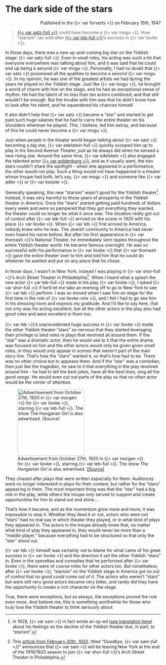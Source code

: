 # The dark side of the stars

::: {style="text-align: right;"}
Published in the {{< var forverts >}} on February 15th, 1947
:::


> [{{< var satz-full >}}](https://www.museumoffamilyhistory.com/yt/lex/S/satz-ludwig.htm) could have become a {{< var mogu >}}. How "starism" ran wild after [{{< var leb-full >}}](https://www.museumoffamilyhistory.com/yt/lex/L/lebedeff-aaron.htm)'s success in {{< var liovke >}}.

In those days, there was a new up-and-coming big star on the Yiddish stage: {{< var satz-full >}}. Even in small roles, his acting was such a hit that everyone everywhere was talking about him, and it was said that he could end up being a second {{< var mogu >}}. Personally, I had no doubt that {{< var satz >}} possessed all the qualities to become a second {{< var mogu >}}. In my opinion, he was one of the greatest artists we had during the years he played on the Yiddish stage. Just like {{< var mogu >}}, he brought a world of charm with him on the stage, and he had an exceptional sense of rhythm. He had the talent of no less than ten actors combined, and that still wouldn't be enough. But the trouble with him was that he didn't know how to look after his talent, and he squandered his chances himself.

It also didn't help that {{< var satz >}} became a "star" and started to get paid such huge salaries that he had to carry the entire theater on his shoulders wherever he played. This, I believe, led him astray, and because of this he could never become a {{< var mogu >}}.

Just when people in the theater world began talking about {{< var satz >}} becoming a big star, {{< var edelstein-full >}} quickly scooped him up to play in his Second Avenue Theater, just as he always did when he sensed a new rising star. Around the same time, {{< var edelstein >}} also engaged the talented actor [{{< var goldenburg >}}](https://www.museumoffamilyhistory.com/yt/lex/G/goldenburg-samuel.htm), and as it usually went, the two stars couldn't share the spotlight - when one appeared in a performance, the other would not play. Such a thing would not have happened in a theater whose troupe had both, let's say, {{< var mogu >}} and someone like {{< var adler >}} or {{< var kessler >}}.


::: {layout-ncol=2}

Generally speaking, this new "starism" wasn't good for the Yiddish theater^[In 1928, {{< var sam >}} in fact wrote an op-ed ([see translation here](https://sjspielman.github.io/sam-kasten/articles/1928-04-13_der-tog.html)) about his feelings on the decline of the Yiddish theater due, in part, to "starism".]. Instead, it was very harmful to those years of prosperity in the Yiddish theater in America. Once the "stars" started getting paid hundreds of dollars every week and were so pampered that they got everything they wanted, the theater could no longer be what it once was. The situation really got out of control after {{< var leb-full >}} arrived on the scene in 1920 with his piece {{< var liovke >}}. When {{< var leb >}} first arrived to America, nobody knew who he was. The Jewish community in America had never even heard his name before. But after his first appearance in {{< var thomash >}}'s National Theater, he immediately sent ripples throughout the entire Yiddish theater world. He became famous overnight. He was so successful with his performance in {{< var liovke >}} that {{< var thomash >}} gave the entire theater over to him and told him that he could do whatever he wanted and put on any piece that he chose.<br><br>
In those days, I wasn't in New York; instead I was playing in {{< var shor-full >}}'s Arch Street Theater in Philadelphia^[This [article from February 20th, 1920](https://www.nli.org.il/en/newspapers/frw/1920/02/20/01/article/35/), titled "_Goodbye, {{< var sam-full >}}_" announces that {{< var sam >}} will be leaving New York at the end of the 1919/1920 season to join {{< var shor-full >}}'s Arch Street Theater in Philadelphia.]. When I heard what a splash the new actor {{< var leb-full >}} made in his play {{< var liovke >}}, I asked {{< var shor-full >}} if he'd let me take an evening off to go to New York to see {{< var leb >}} perform. I was so moved when I saw him on stage for the first time in the role of {{< var liovke-role >}}, and I felt I had to go see him in his dressing room and express my gratitude. And I'd like to say here, that not only was his acting excellent, but all the other actors in the play also had good roles and were excellent in them too.<br><br>
{{< var leb >}}'s unprecedented huge success in {{< var liovke >}} made the other Yiddish theater "stars" so nervous that they started leveraging their privilege to land roles in plays that revolved all around them. If the "star" was a dramatic actor, then he would see to it that the entire drama was focused on him and the other actors would only be given given small roles, or they would only appear in scenes that weren't part of the main story line. That's how the "stars" wanted it, so that's how had to be. There was no other choice but to appease them. And if the "star" was a comedian, then just like the tragedian, he saw to it that everything in the play revolved around him - he had to tell the best jokes, have all the best lines, sing all the good songs. He would even cut out parts of the play so that no other actor would be the center of attention.

![Advertisement from October 27th, 1920 in {{< var morgen >}} for {{< var liovke >}}, starring {{< var leb-full >}}. The show _The Hungarian Girl_ is also advertised. [(Source)](https://www.nli.org.il/en/newspapers/tjm/1920/10/27/01/article/63.2)](../img/newspaper_clippings/1920-10-27_morgen.png){width="2.25in"}

:::


They chased after plays that were written especially for them. Audiences were no longer interested in plays for their content, but rather for the "stars" appearing in them. The most important thing was that the "star" had a big role in the play, while others the troupe only served to support and create opportunities for him to stand out and shine...

That's how it became, and as the momentum grow more and more, it was impossible to stop it. Whether they liked it or not, actors who were not "stars" had no real say in which theater they played, or in what kind of plays they appeared in. The actors in the troupe already knew that, no matter what kind of play they appeared in, they would never be more than a "middle player," because everything had to be structured so that only the "star" stood out.

{{< var leb >}} himself was certainly not to blame for what came of his great success in {{< var liovke >}} and the direction it set the other Yiddish "stars" in. Even in the operettas and comedies that he performed after {{< var liovke >}}, there were of course roles for other actors too. But nonetheless, after {{< var liovke >}}, "starism" on the Yiddish stage in America got so out of control that no good could come out of it. The actors who weren't "stars" but were still very good actors became very bitter, and rarely did they have the opportunity to create a rich character on the stage.

True, there were exceptions, but as always, the exceptions proved the rule even more. And believe me, this is something worthwhile for those who truly love the Yiddish theater to think seriously about.

